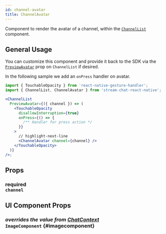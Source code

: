 ```yaml
---
id: channel-avatar
title: ChannelAvatar
---
```



Component to render the avatar of a channel, within the [`ChannelList`](../../channel-list) component.

## General Usage

You can customize this component and provide it back to the SDK via the [`PreviewAvatar`](../../channel-list#previewavatar) prop on `ChannelList` if desired.

In the following sample we add an `onPress` handler on avatar.

```jsx
import { TouchableOpacity } from 'react-native-gesture-handler';
import { ChannelList, ChannelAvatar } from 'stream-chat-react-native';

<ChannelList
  PreviewAvatar={({ channel }) => (
    <TouchableOpacity
      disallowInterruption={true}
      onPress={() => {
        /** Handler for press action */
      }}
    >
      // highlight-next-line
      <ChannelAvatar channel={channel} />
    </TouchableOpacity>
  )}
/>;
```

## Props

### <div class="label description required">required</div> `channel`

<Channel />

## UI Component Props

### <div class="label description">_overrides the value from [ChatContext](../../contexts/chat_context.mdx#imagecomponent)_</div> `ImageComponent` {#imagecomponent}

<ImageComponent />
